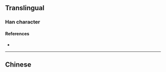 {{character info/new}}
==Translingual==

===Han character===
{{Han char|rn=13|rad=冂|as=09|sn=11|four=|canj=ABUU|ids=⿱⺜見}}

====References====
* {{Han ref|kx=0129.290|hdz=21512.100|uh=34BB|ud=13499}}

----

==Chinese==
{{zh-see|冒|v}}